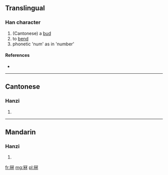 ==Translingual==

===Han character===
{{Han char|rn=14|rad=冖|as=08|sn=10|four=|canj=月木木 (BDD)}}

# (Cantonese) a [[bud]]
# to [[bend]]
# phonetic 'num' as in 'number'

====References====
* {{Han ref|kx=0131.011|hdz=80010.070|uh=51A7|ud=20903}}

----

==Cantonese==

===Hanzi===
{{yue-hanzi|jyut=|y=lam1, nam1}}

# {{defn|Cantonese|sort=冖08}}

----

==Mandarin==

===Hanzi===
{{cmn-hanzi|pin=|wg=}}

# {{defn|Mandarin|sort=冖08}}

[[fr:冧]]
[[mg:冧]]
[[pl:冧]]